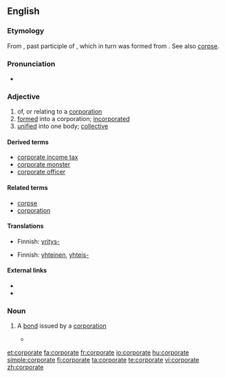 ==English==

===Etymology===
From {{etyl|la}} {{term|corporatus}}, past participle of {{term|corporare||to make into a body}}, which in turn was formed from {{term|corpus||body}}.  See also [[corpse]].

===Pronunciation===
* {{audio|en-uk-corporate.ogg|Audio (UK)}}

===Adjective===
{{en-adj|-}}

# of, or relating to a [[corporation]]
# [[formed]] into a corporation; [[incorporated]]
# [[unified]] into one body; [[collective]]

====Derived terms====
* [[corporate income tax]]
* [[corporate monster]]
* [[corporate officer]]

====Related terms====
* [[corpse]]
* [[corporation]]

====Translations====
{{trans-top|of, or relating to a corporation}}
* Finnish: [[yritys-]]
{{trans-mid}}
{{trans-bottom}}

{{trans-top|formed into a corporation; incorporated}}
{{trans-mid}}
{{trans-bottom}}

{{trans-top|unified into one body; collective}}
* Finnish: [[yhteinen]], [[yhteis-]]
{{trans-mid}}
{{trans-bottom}}

====External links====
* {{R:Webster 1913}}
* {{R:Century 1911}}

===Noun===
{{en-noun}}

# {{finance}} A [[bond]] issued by a [[corporation]]
#*{{quote-news|2009|January 11|Robert D. Hershey Jr.|Look Past 2008 Stars for Gains in Bonds|New York Times|url=
|passage=So-called junk '''corporates''' and emerging-market debt remain generally out of favor. }}

[[et:corporate]]
[[fa:corporate]]
[[fr:corporate]]
[[io:corporate]]
[[hu:corporate]]
[[simple:corporate]]
[[fi:corporate]]
[[ta:corporate]]
[[te:corporate]]
[[vi:corporate]]
[[zh:corporate]]